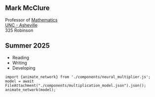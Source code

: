 ::: {.grid}
::::: {.g-col-8}
## [Mark McClure]{.h1}

Professor of [Mathematics](https://math.unca.edu/)  
[UNC - Asheville](https://www.unca.edu)  
325 Robinson  

## Summer 2025

- Reading
- Writing
- Developing
:::::
::::: {.g-col-4 .d-none .d-sm-block transform="translate(0,-25px)"}
```ojs
import {animate_network} from './components/neural_multiplier.js';
model = await FileAttachment("./components/multiplication_model.json").json();
animate_network(model);
```
:::::
:::
